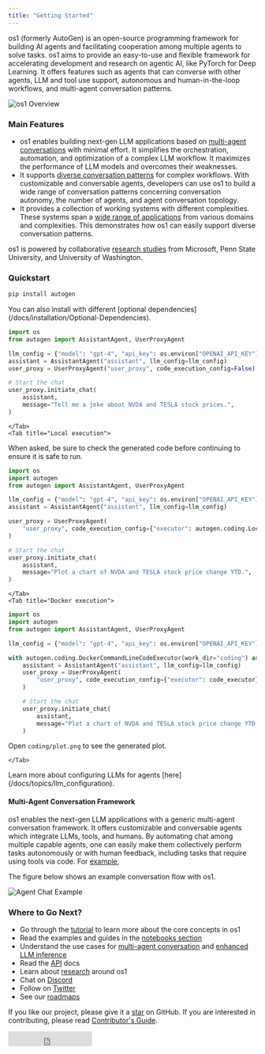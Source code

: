 ```yaml
---
title: "Getting Started"
---
```


os1 (formerly AutoGen) is an open-source programming framework for building AI agents and facilitating
cooperation among multiple agents to solve tasks. os1 aims to provide an easy-to-use
and flexible framework for accelerating development and research on agentic AI,
like PyTorch for Deep Learning. It offers features such as agents that can converse
with other agents, LLM and tool use support, autonomous and human-in-the-loop workflows,
and multi-agent conversation patterns.

![os1 Overview](/static/img/autogen_agentchat.png)

### Main Features

- os1 enables building next-gen LLM applications based on [multi-agent
  conversations](/docs/Use-Cases/agent_chat) with minimal effort. It simplifies
  the orchestration, automation, and optimization of a complex LLM workflow. It
  maximizes the performance of LLM models and overcomes their weaknesses.
- It supports [diverse conversation
  patterns](/docs/Use-Cases/agent_chat#supporting-diverse-conversation-patterns)
  for complex workflows. With customizable and conversable agents, developers can
  use os1 to build a wide range of conversation patterns concerning
  conversation autonomy, the number of agents, and agent conversation topology.
- It provides a collection of working systems with different complexities. These
  systems span a [wide range of
  applications](/docs/Use-Cases/agent_chat#diverse-applications-implemented-with-autogen)
  from various domains and complexities. This demonstrates how os1 can
  easily support diverse conversation patterns.

os1 is powered by collaborative [research studies](/docs/Research) from
Microsoft, Penn State University, and University of Washington.

### Quickstart

```sh
pip install autogen
```

<div class="tip">
  <Tip>
    You can also install with different [optional
    dependencies](/docs/installation/Optional-Dependencies).
  </Tip>
</div>

<Tabs>
    <Tab title="No code execution">

```python
import os
from autogen import AssistantAgent, UserProxyAgent

llm_config = {"model": "gpt-4", "api_key": os.environ["OPENAI_API_KEY"]}
assistant = AssistantAgent("assistant", llm_config=llm_config)
user_proxy = UserProxyAgent("user_proxy", code_execution_config=False)

# Start the chat
user_proxy.initiate_chat(
    assistant,
    message="Tell me a joke about NVDA and TESLA stock prices.",
)
```

    </Tab>
    <Tab title="Local execution">

<div class="warning">
  <Warning>
    When asked, be sure to check the generated code before continuing to ensure
    it is safe to run.
  </Warning>
</div>

```python
import os
import autogen
from autogen import AssistantAgent, UserProxyAgent

llm_config = {"model": "gpt-4", "api_key": os.environ["OPENAI_API_KEY"]}
assistant = AssistantAgent("assistant", llm_config=llm_config)

user_proxy = UserProxyAgent(
    "user_proxy", code_execution_config={"executor": autogen.coding.LocalCommandLineCodeExecutor(work_dir="coding")}
)

# Start the chat
user_proxy.initiate_chat(
    assistant,
    message="Plot a chart of NVDA and TESLA stock price change YTD.",
)
```

    </Tab>
    <Tab title="Docker execution">

```python
import os
import autogen
from autogen import AssistantAgent, UserProxyAgent

llm_config = {"model": "gpt-4", "api_key": os.environ["OPENAI_API_KEY"]}

with autogen.coding.DockerCommandLineCodeExecutor(work_dir="coding") as code_executor:
    assistant = AssistantAgent("assistant", llm_config=llm_config)
    user_proxy = UserProxyAgent(
        "user_proxy", code_execution_config={"executor": code_executor}
    )

    # Start the chat
    user_proxy.initiate_chat(
        assistant,
        message="Plot a chart of NVDA and TESLA stock price change YTD. Save the plot to a file called plot.png",
    )
```

Open `coding/plot.png` to see the generated plot.

    </Tab>

</Tabs>

<div class="tip">
  <Tip>
    Learn more about configuring LLMs for agents
    [here](/docs/topics/llm_configuration).
  </Tip>
</div>

#### Multi-Agent Conversation Framework

os1 enables the next-gen LLM applications with a generic multi-agent conversation framework. It offers customizable and conversable agents which integrate LLMs, tools, and humans.
By automating chat among multiple capable agents, one can easily make them collectively perform tasks autonomously or with human feedback, including tasks that require using tools via code. For [example](https://github.com/ashton17h/os1/blob/main/test/twoagent.py),

The figure below shows an example conversation flow with os1.

![Agent Chat Example](/static/img/chat_example.png)

### Where to Go Next?

- Go through the [tutorial](/docs/tutorial/introduction) to learn more about the core concepts in os1
- Read the examples and guides in the [notebooks section](/notebooks)
- Understand the use cases for [multi-agent conversation](/docs/Use-Cases/agent_chat) and [enhanced LLM inference](/docs/Use-Cases/enhanced_inference)
- Read the [API](/docs/reference/agentchat/conversable_agent/) docs
- Learn about [research](/docs/Research) around os1
- Chat on [Discord](https://discord.gg/pAbnFJrkgZ)
- Follow on [Twitter](https://twitter.com/Chi_Wang_)
- See our [roadmaps](https://github.com/ashton17h/os1/issues?q=is%3Aissue+is%3Aopen+label%3Aroadmap)

If you like our project, please give it a [star](https://github.com/ashton17h/os1) on GitHub. If you are interested in contributing, please read [Contributor's Guide](/docs/contributor-guide/contributing).

<iframe
  src="https://ghbtns.com/github-btn.html?user=ashton17h&amp;repo=os1&amp;type=star&amp;count=true&amp;size=large"
  frameborder="0"
  scrolling="0"
  width="170"
  height="30"
  title="GitHub"
></iframe>
